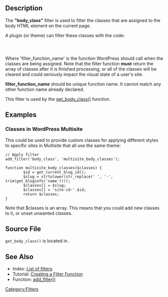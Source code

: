 ==Description==
The <b>"body_class"</b> filter is used to filter the classes that are assigned to the body HTML element on the current page.

A plugin (or theme) can filter these classes with the code:

<code><?php add_filter( 'body_class', 'filter_function_name' ) ?></code>

Where 'filter_function_name' is the function WordPress should call when the classes are being assigned. Note that the filter function  <b>must</b> return the array of classes after it is finished processing, or all of the classes will be cleared and could seriously impact the visual state of a user's site.

'''filter_function_name''' should be unique function name. It cannot match any other function name already declared.

This filter is used by the [[Function Reference/get body class|get_body_class()]] function.

==Examples==

===Classes in WordPress Multisite===

This could be used to provide custom classes for applying different styles to specific sites in Multisite that all use the same theme:
<pre>
// Apply filter
add_filter('body_class', 'multisite_body_classes');

function multisite_body_classes($classes) {
        $id = get_current_blog_id();
        $slug = strtolower(str_replace(' ', '-', trim(get_bloginfo('name'))));
        $classes[] = $slug;
        $classes[] = 'site-id-'.$id;
        return $classes;
}
</pre>

Note that $classes is an array.  This means that you could add new classes to it, or unset unwanted classes.

== Source File ==

<tt>get_body_class()</tt> is located in {{Trac|wp-includes/post-template.php}}.

==See Also==
* Index: [[Plugin_API/Filter_Reference|List of filters]]
* Tutorial: [[Plugin_API#Create_a_Filter_Function|Creating a Filter Function]]
* Function: [[Function_Reference/add_filter|add_filter()]]

{{Stub}}
[[Category:Filters]]